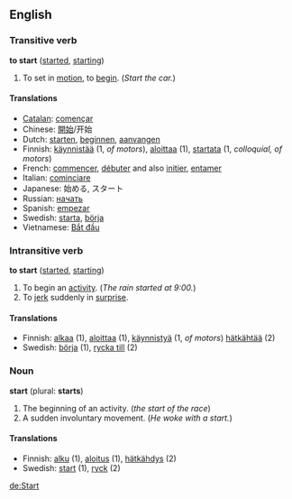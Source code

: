 ==English==
===Transitive verb===
'''to start'''  ([[started]], [[starting]])
#To set in [[motion]], to [[begin]].  (''Start the car.'')

====Translations====

*[[Catalan]]: [[començar]]
*Chinese: [[開始]]/开始
*Dutch: [[starten]], [[beginnen]], [[aanvangen]]
*Finnish: [[käynnistää]] (1, ''of motors''), [[aloittaa]] (1), [[startata]] (1, ''colloquial, of motors'')
*French: [[commencer]], [[débuter]] and also [[initier]], [[entamer]]  
*Italian: [[cominciare]]
*Japanese: 始める, スタート
*Russian: [[начать]]
*Spanish: [[empezar]]
*Swedish: [[starta]], [[börja]]
*Vietnamese: [[Bắt đầu]]

===Intransitive verb===
'''to start'''  ([[started]], [[starting]])
#To begin an [[activity]].  (''The rain started at 9:00.'')
#To [[jerk]] suddenly in [[surprise]]. 

====Translations====

*Finnish: [[alkaa]] (1), [[aloittaa]] (1), [[käynnistyä]] (1, ''of motors'') [[hätkähtää]] (2)
*Swedish: [[börja]] (1), [[rycka till]] (2)

===Noun===
'''start'''  (plural: '''starts''')
#The beginning of an activity. (''the start of the race'')
#A sudden involuntary movement. (''He woke with a start.'')

====Translations====
*Finnish: [[alku]] (1), [[aloitus]] (1), [[hätkähdys]] (2)
*Swedish: [[start]] (1), [[ryck]] (2)

[[de:Start]]